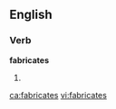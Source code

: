 ==English==

===Verb===
'''fabricates'''

# {{third-person singular of|[[fabricate]]}}

[[ca:fabricates]]
[[vi:fabricates]]